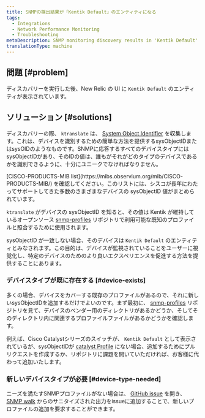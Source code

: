 ```yaml
---
title: SNMPの検出結果が「Kentik Default」のエンティティになる
tags:
  - Integrations
  - Network Performance Monitoring
  - Troubleshooting
metaDescription: SNMP monitoring discovery results in 'Kentik Default' entities in the New Relic UI.
translationType: machine
---
```


## 問題 [#problem]

ディスカバリーを実行した後、New Relic の UI に `Kentik Default` のエンティティが表示されています。

## ソリューション [#solutions]

ディスカバリーの際、 `ktranslate` は、 [System Object Identifier](http://oid-info.com/get/1.3.6.1.2.1.1.2) を収集します。これは、デバイスを識別するための簡単な方法を提供するsysObjectIDまたはsysOIDのようなものです。SNMPに応答するすべてのデバイスタイプにはsysObjectIDがあり、そのIDの値は、誰もがそれがどのタイプのデバイスであるかを識別できるように、十分にユニークでなければなりません。

<Callout variant="tip">
  [CISCO-PRODUCTS-MIB list](https://mibs.observium.org/mib/CISCO-PRODUCTS-MIB/) を確認してください。このリストには、シスコが長年にわたってサポートしてきた多数のさまざまなデバイスの sysObjectID 値がまとめられています。
</Callout>

`ktranslate` がデバイスの sysObjectID を知ると、その値は Kentik が維持しているオープンソース [snmp-profiles](https://github.com/kentik/snmp-profiles) リポジトリで利用可能な既知のプロファイルと照合するために使用されます。

sysObjectID が一致しない場合、そのデバイスは `Kentik Default` のエンティティとみなされます。この目的は、デバイスが監視されていることをユーザーに視覚化し、特定のデバイスのためのより良いエクスペリエンスを促進する方法を提供することにあります。

### デバイスタイプが既に存在する [#device-exists]

多くの場合、デバイスをカバーする既存のプロファイルがあるので、それに新しいsysObjectIDを追加するだけでよいのです。まず最初に、 [snmp-profiles](https://github.com/kentik/snmp-profiles/tree/main/profiles/kentik_snmp) リポジトリを見て、デバイスのベンダー用のディレクトリがあるかどうか、そしてそのディレクトリ内に関連するプロファイルファイルがあるかどうかを確認します。

例えば、Cisco Catalystシリーズのスイッチが、 `Kentik Default` として表示されているが、sysObjectIDが [catalyst Profile](https://github.com/kentik/snmp-profiles/blob/main/profiles/kentik_snmp/cisco/cisco-catalyst.yml) にない場合、追加するためにプルリクエストを作成するか、リポジトリに課題を開いていただければ、お客様に代わって追加いたします。

### 新しいデバイスタイプが必要 [#device-type-needed]

ニーズを満たすSNMPプロファイルがない場合は、 [GitHub issue](https://github.com/kentik/snmp-profiles/issues/new/choose) を開き、 [SNMP walk](/docs/network-performance-monitoring/troubleshooting/snmp-walk) からのサニタイズされた出力をissueに追加することで、新しいプロファイルの追加を要求することができます。